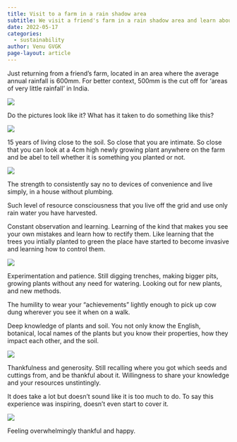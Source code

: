 ```yaml
---
title: Visit to a farm in a rain shadow area
subtitle: We visit a friend's farm in a rain shadow area and learn about sustainability 
date: 2022-05-17
categories:
  - sustainability
author: Venu GVGK
page-layout: article
---
```


Just returning from a friend's farm, located in an area where the average annual rainfall is 600mm. For better context, 500mm is the cut off for 'areas of very little rainfall' in India. 

![](FB_IMG_1653367322195.jpg)

Do the pictures look like it? What has it taken to do something like this? 

![](osG2BDT.jpg)

15 years of living close to the soil. So close that you are intimate. So close that you can look at a 4cm high newly growing plant anywhere on the farm and be abel to tell whether it is something you planted or not. 

![](19mGgMM.jpg)

The strength to consistently say no to devices of convenience and live simply, in a house without plumbing. 

Such level of resource consciousness that you live off the grid and use only rain water you have harvested. 

Constant observation and learning. Learning of the kind that makes you see your own mistakes and learn how to rectify them. Like learning that the trees you intially planted to green the place have started to become invasive and learning how to control them. 

![](0JXAlq1.jpg)

Experimentation and patience. Still digging trenches, making bigger pits, growing plants without any need for watering. Looking out for new plants, and new methods. 

The humility to wear your "achievements" lightly enough to pick up cow dung wherever you see it when on a walk. 

Deep knowledge of plants and soil. You not only know the English, botanical, local names of the plants but you know their properties, how they impact each other, and the soil. 

![](mbWvLNX.jpg)

Thankfulness and generosity. Still recalling where you got which seeds and cuttings from, and be thankful about it. Willingness to share your knowledge and your resources unstintingly. 

It does take a lot but doesn't sound like it is too much to do. To say this experience was inspiring, doesn't even start to cover it. 

![](PgOgHjS.jpg)

Feeling overwhelmingly thankful and happy.


